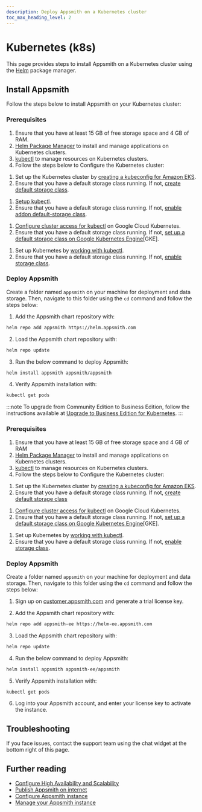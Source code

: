 ```yaml
---
description: Deploy Appsmith on a Kubernetes cluster
toc_max_heading_level: 2
---
```


# Kubernetes (k8s)

This page provides steps to install Appsmith on a Kubernetes cluster using the [Helm](https://helm.sh) package manager.

## Install Appsmith

Follow the steps below to install Appsmith on your Kubernetes cluster:

<Tabs groupId="appsmithEditions" queryString="current-edition">
  <TabItem label="Community Edition" value="communityEdition"> 

### Prerequisites
1. Ensure that you have at least 15 GB of free storage space and 4 GB of RAM.
2. [Helm Package Manager](https://helm.sh/docs/intro/install/) to install and manage applications on Kubernetes clusters.
3. [kubectl](https://kubernetes.io/docs/tasks/tools/#kubectl) to manage resources on Kubernetes clusters.
4. Follow the steps below to Configure the Kubernetes cluster:

<Tabs groupId="configurations" queryString="current-configuration">
 <TabItem label="AWS EKS" value="AWSEKS">

  1. Set up the Kubernetes cluster by [creating a kubeconfig for Amazon EKS](https://docs.aws.amazon.com/eks/latest/userguide/create-kubeconfig.html).
  2. Ensure that you have a default storage class running. If not, [create default storage class](https://docs.aws.amazon.com/eks/latest/userguide/storage-classes.html).

</TabItem>
<TabItem label="Minikube" value="Minikube">

  1. [Setup kubectl](https://minikube.sigs.k8s.io/docs/handbook/kubectl/).
  2. Ensure that you have a default storage class running. If not, [enable addon default-storage class](https://kubernetes.io/docs/tutorials/hello-minikube/#enable-addons).

</TabItem>
<TabItem label="Google Cloud Kubernetes" value="GoogleCloudKubernetes">

  1. [Configure cluster access for kubectl](https://cloud.google.com/kubernetes-engine/docs/how-to/cluster-access-for-kubectl) on Google Cloud Kubernetes.
  2. Ensure that you have a default storage class running. If not, [set up a default storage class on Google Kubernetes Engine](https://cloud.google.com/anthos/clusters/docs/on-prem/1.3/how-to/default-storage-class)[GKE].

</TabItem>
<TabItem label="Microk8s" value="Microk8s">

  1. Set up Kubernetes by [working with kubectl](https://microk8s.io/docs/working-with-kubectl).
  2. Ensure that you have a default storage class running. If not, [enable storage class](https://microk8s.io/docs/command-reference#heading--microk8s-enable).
    
</TabItem>
</Tabs>

### Deploy Appsmith

Create a folder named `appsmith` on your machine for deployment and data storage. Then, navigate to this folder using the `cd` command and follow the steps below:

  1. Add the Appsmith chart repository with:

  ```bash
  helm repo add appsmith https://helm.appsmith.com
  ```

  2. Load the Appsmith chart repository with:
  ```bash
  helm repo update
  ```

  3. Run the below command to deploy Appsmith:
  ```bash
  helm install appsmith appsmith/appsmith
  ```

  4. Verify Appsmith installation with:
  ```bash
  kubectl get pods
  ```

</TabItem>
<TabItem label="Business Edition" value="businessEdition"> 

:::note
To upgrade from Community Edition to Business Edition, follow the instructions available at [Upgrade to Business Edition for Kubernetes](/getting-started/setup/upgrade-to-business-edition/kubernetes).
:::

### Prerequisites
1. Ensure that you have at least 15 GB of free storage space and 4 GB of RAM
2. [Helm Package Manager](https://helm.sh/docs/intro/install/) to install and manage applications on Kubernetes clusters.
3. [kubectl](https://kubernetes.io/docs/tasks/tools/#kubectl) to manage resources on Kubernetes clusters.
4. Follow the steps below to Configure the Kubernetes cluster:

<Tabs groupId="configurations" queryString="current-configuration">
 <TabItem label="AWS EKS" value="AWSEKS">

  1. Set up the Kubernetes cluster by [creating a kubeconfig for Amazon EKS](https://docs.aws.amazon.com/eks/latest/userguide/create-kubeconfig.html).
  2. Ensure that you have a default storage class running. If not, [create default storage class](https://docs.aws.amazon.com/eks/latest/userguide/storage-classes.html)

</TabItem>
<TabItem label="Google Cloud Kubernetes" value="GoogleCloudKubernetes">

  1. [Configure cluster access for kubectl](https://cloud.google.com/kubernetes-engine/docs/how-to/cluster-access-for-kubectl) on Google Cloud Kubernetes.
  2. Ensure that you have a default storage class running. If not, [set up a default storage class on Google Kubernetes Engine](https://cloud.google.com/anthos/clusters/docs/on-prem/1.3/how-to/default-storage-class)[GKE].

</TabItem>
<TabItem label="Microk8s" value="Microk8s">

  1. Set up Kubernetes by [working with kubectl](https://microk8s.io/docs/working-with-kubectl).
  2. Ensure that you have a default storage class running. If not, [enable storage class](https://microk8s.io/docs/command-reference#heading--microk8s-enable).
    
</TabItem>
</Tabs>

### Deploy Appsmith

Create a folder named `appsmith` on your machine for deployment and data storage. Then, navigate to this folder using the `cd` command and follow the steps below:

1. Sign up on [customer.appsmith.com](https://customer.appsmith.com/) and generate a trial license key.

2. Add the Appsmith chart repository with:

```bash
helm repo add appsmith-ee https://helm-ee.appsmith.com
```
3. Load the Appsmith chart repository with:

```bash
helm repo update
```
4. Run the below command to deploy Appsmith:

```bash
helm install appsmith appsmith-ee/appsmith
```

5. Verify Appsmith installation with:

```bash
kubectl get pods
```

6. Log into your Appsmith account, and enter your license key to activate the instance.


</TabItem>
</Tabs>   

## Troubleshooting
If you face issues, contact the support team using the chat widget at the bottom right of this page.

## Further reading

* [Configure High Availability and Scalability](/getting-started/setup/installation-guides/kubernetes/configure-high-availability)
* [Publish Appsmith on internet](/getting-started/setup/installation-guides/kubernetes/publish-appsmith-online)
* [Configure Appsmith instance](/getting-started/setup/instance-configuration#configure-helm-installations)
* [Manage your Appsmith instance](/getting-started/setup/instance-management)
